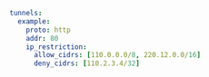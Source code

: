 ```yaml
tunnels:
  example:
    proto: http
    addr: 80
    ip_restriction:
      allow_cidrs: [110.0.0.0/8, 220.12.0.0/16]
      deny_cidrs: [110.2.3.4/32]
```
